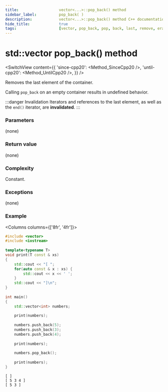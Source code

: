 ```yaml
---
title:					vector<...>::pop_back() method
sidebar_label:			pop_back( )
description:			vector<...>::pop_back() method C++ documentation
hide_title:				true
tags:					[vector, pop_back, pop, back, last, remove, erase]
---
```



<!-- Terms -->

<!----------------- Codes ---------------------->

<!-- pop_back() -->

# std::vector pop_back() method

<SwitchView content={{
    'since-cpp20': <Method_SinceCpp20 />,
    'until-cpp20': <Method_UntilCpp20 />,
}} />

Removes the last element of the container.

Calling `pop_back` on an empty container results in <Tooltip title={Term_UndefinedBehaviour}>undefined behavior</Tooltip>.

:::danger Invalidation
Iterators and references to the last element, as well as the `end()` iterator, are **invalidated**.
:::

### Parameters

(none)

### Return value

(none)

### Complexity

Constant.

### Exceptions

(none)

### Example

<Columns columns={['8fr', '4fr']}>
<div>

```cpp title='Main.cpp' showLineNumbers
#include <vector>
#include <iostream>
 
template<typename T>
void print(T const & xs)
{
    std::cout << "[ ";
    for(auto const & x : xs) {
        std::cout << x << ' ';
    }
    std::cout << "]\n";
}
 
int main()
{
    std::vector<int> numbers;
 
    print(numbers); 
 
    numbers.push_back(5);
    numbers.push_back(3);
    numbers.push_back(4);
 
    print(numbers); 
 
    numbers.pop_back();
 
    print(numbers); 
}
```

</div>
<div>

```plaintext title="Possible output"
[ ]
[ 5 3 4 ]
[ 5 3 ]
```

</div>
</Columns>
